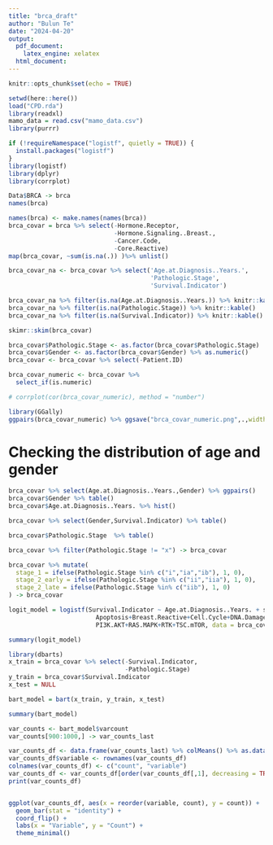 ```yaml
---
title: "brca_draft"
author: "Bulun Te"
date: "2024-04-20"
output: 
  pdf_document:
    latex_engine: xelatex
  html_document:
---
```


```r
knitr::opts_chunk$set(echo = TRUE)
```



```r
setwd(here::here())
load("CPD.rda")
library(readxl)
mamo_data = read.csv("mamo_data.csv")
library(purrr)

if (!requireNamespace("logistf", quietly = TRUE)) {
  install.packages("logistf")
}
library(logistf)
library(dplyr)
library(corrplot)

```



```r
Data$BRCA -> brca
names(brca)

names(brca) <- make.names(names(brca))
brca_covar = brca %>% select(-Hormone.Receptor,
                             -Hormone.Signaling..Breast.,
                             -Cancer.Code,
                             -Core.Reactive)
map(brca_covar, ~sum(is.na(.)) )%>% unlist()


```


```r

brca_covar_na <- brca_covar %>% select('Age.at.Diagnosis..Years.',
                                       'Pathologic.Stage',
                                       'Survival.Indicator')

brca_covar_na %>% filter(is.na(Age.at.Diagnosis..Years.)) %>% knitr::kable()
brca_covar_na %>% filter(is.na(Pathologic.Stage)) %>% knitr::kable()
brca_covar_na %>% filter(is.na(Survival.Indicator)) %>% knitr::kable()

```


```r
skimr::skim(brca_covar)
```

```r
brca_covar$Pathologic.Stage <- as.factor(brca_covar$Pathologic.Stage)
brca_covar$Gender <- as.factor(brca_covar$Gender) %>% as.numeric()
brca_covar <- brca_covar %>% select(-Patient.ID)
```


```r

brca_covar_numeric <- brca_covar %>%
  select_if(is.numeric)

```


```r

# corrplot(cor(brca_covar_numeric), method = "number")

library(GGally)
ggpairs(brca_covar_numeric) %>% ggsave("brca_covar_numeric.png",.,width=20,height=20)


```

# Checking the distribution of age and gender
```r
brca_covar %>% select(Age.at.Diagnosis..Years.,Gender) %>% ggpairs()
brca_covar$Gender %>% table()
brca_covar$Age.at.Diagnosis..Years. %>% hist()

brca_covar %>% select(Gender,Survival.Indicator) %>% table()
```


```r

brca_covar$Pathologic.Stage  %>% table()

brca_covar %>% filter(Pathologic.Stage != "x") -> brca_covar

brca_covar %>% mutate(
  stage_1 = ifelse(Pathologic.Stage %in% c("i","ia","ib"), 1, 0),
  stage_2_early = ifelse(Pathologic.Stage %in% c("ii","iia"), 1, 0),
  stage_2_late = ifelse(Pathologic.Stage %in% c("iib"), 1, 0)
) -> brca_covar

```



```r

logit_model = logistf(Survival.Indicator ~ Age.at.Diagnosis..Years. + stage_1 + stage_2_early + stage_2_late +
                        Apoptosis+Breast.Reactive+Cell.Cycle+DNA.Damage.Response+EMT+
                        PI3K.AKT+RAS.MAPK+RTK+TSC.mTOR, data = brca_covar)

summary(logit_model)

```


```r
library(dbarts)
x_train = brca_covar %>% select(-Survival.Indicator,
                                -Pathologic.Stage)
y_train = brca_covar$Survival.Indicator
x_test = NULL

bart_model = bart(x_train, y_train, x_test)
```


```r
summary(bart_model)
```
```r
var_counts <- bart_model$varcount
var_counts[900:1000,] -> var_counts_last

var_counts_df <- data.frame(var_counts_last) %>% colMeans() %>% as.data.frame()
var_counts_df$variable <- rownames(var_counts_df)
colnames(var_counts_df) <- c("count", "variable")
var_counts_df <- var_counts_df[order(var_counts_df[,1], decreasing = TRUE), ]
print(var_counts_df)


ggplot(var_counts_df, aes(x = reorder(variable, count), y = count)) +
  geom_bar(stat = "identity") +
  coord_flip() +
  labs(x = "Variable", y = "Count") +
  theme_minimal()

```









